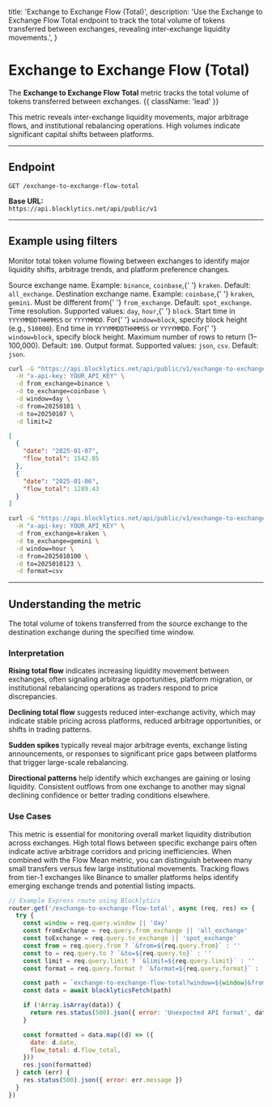   title: 'Exchange to Exchange Flow (Total)',
  description:
    'Use the Exchange to Exchange Flow Total endpoint to track the total volume of tokens transferred between exchanges, revealing inter-exchange liquidity movements.',
}

# Exchange to Exchange Flow (Total)

The **Exchange to Exchange Flow Total** metric tracks the total volume of tokens transferred between exchanges. {{ className: 'lead' }}

This metric reveals inter-exchange liquidity movements, major arbitrage flows, and institutional rebalancing operations. High volumes indicate significant capital shifts between platforms.

---

## Endpoint

`GET /exchange-to-exchange-flow-total`

**Base URL:**  
`https://api.blocklytics.net/api/public/v1`

---

## Example using filters

<Row>
  <Col>

Monitor total token volume flowing between exchanges to identify major liquidity shifts, arbitrage trends, and platform preference changes.

<Properties>
  <Property name="from_exchange" type="string">
    Source exchange name. Example: <code>binance</code>, <code>coinbase</code>,{' '}
    <code>kraken</code>. Default: <code>all_exchange</code>.
  </Property>
  <Property name="to_exchange" type="string">
    Destination exchange name. Example: <code>coinbase</code>,{' '}
    <code>kraken</code>, <code>gemini</code>. Must be different from{' '}
    <code>from_exchange</code>. Default: <code>spot_exchange</code>.
  </Property>
  <Property name="window" type="string">
    Time resolution. Supported values: <code>day</code>, <code>hour</code>,{' '}
    <code>block</code>.
  </Property>
  <Property name="from" type="string">
    Start time in <code>YYYYMMDDTHHMMSS</code> or <code>YYYYMMDD</code>. For{' '}
    <code>window=block</code>, specify block height (e.g., <code>510000</code>).
  </Property>
  <Property name="to" type="string">
    End time in <code>YYYYMMDDTHHMMSS</code> or <code>YYYYMMDD</code>. For{' '}
    <code>window=block</code>, specify block height.
  </Property>
  <Property name="limit" type="integer">
    Maximum number of rows to return (1–100,000). Default: <code>100</code>.
  </Property>
  <Property name="format" type="string">
    Output format. Supported values: <code>json</code>, <code>csv</code>.
    Default: <code>json</code>.
  </Property>
</Properties>

  </Col>
  <Col>

```bash {title="Requesting Exchange to Exchange Flow Total data"}
curl -G "https://api.blocklytics.net/api/public/v1/exchange-to-exchange-flow-total" \
  -H "x-api-key: YOUR_API_KEY" \
  -d from_exchange=binance \
  -d to_exchange=coinbase \
  -d window=day \
  -d from=20250101 \
  -d to=20250107 \
  -d limit=2
```

```json {title="Sample JSON response"}
[
  {
    "date": "2025-01-07",
    "flow_total": 1542.85
  },
  {
    "date": "2025-01-06",
    "flow_total": 1289.43
  }
]
```

```bash {title="Exporting as CSV"}
curl -G "https://api.blocklytics.net/api/public/v1/exchange-to-exchange-flow-total" \
  -H "x-api-key: YOUR_API_KEY" \
  -d from_exchange=kraken \
  -d to_exchange=gemini \
  -d window=hour \
  -d from=2025010100 \
  -d to=2025010123 \
  -d format=csv
```

  </Col>
</Row>

---

## Understanding the metric

<Row>
  <Col>

<Properties>
  <Property name="flow_total" type="number">
    The total volume of tokens transferred from the source exchange to the
    destination exchange during the specified time window.
  </Property>
</Properties>

### Interpretation

**Rising total flow** indicates increasing liquidity movement between exchanges, often signaling arbitrage opportunities, platform migration, or institutional rebalancing operations as traders respond to price discrepancies.

**Declining total flow** suggests reduced inter-exchange activity, which may indicate stable pricing across platforms, reduced arbitrage opportunities, or shifts in trading patterns.

**Sudden spikes** typically reveal major arbitrage events, exchange listing announcements, or responses to significant price gaps between platforms that trigger large-scale rebalancing.

**Directional patterns** help identify which exchanges are gaining or losing liquidity. Consistent outflows from one exchange to another may signal declining confidence or better trading conditions elsewhere.

### Use Cases

This metric is essential for monitoring overall market liquidity distribution across exchanges. High total flows between specific exchange pairs often indicate active arbitrage corridors and pricing inefficiencies. When combined with the Flow Mean metric, you can distinguish between many small transfers versus few large institutional movements. Tracking flows from tier-1 exchanges like Binance to smaller platforms helps identify emerging exchange trends and potential listing impacts.

  </Col>
  <Col>

```js {title="Node.js (Express) example"}
// Example Express route using Blocklytics
router.get('/exchange-to-exchange-flow-total', async (req, res) => {
  try {
    const window = req.query.window || 'day'
    const fromExchange = req.query.from_exchange || 'all_exchange'
    const toExchange = req.query.to_exchange || 'spot_exchange'
    const from = req.query.from ? `&from=${req.query.from}` : ''
    const to = req.query.to ? `&to=${req.query.to}` : ''
    const limit = req.query.limit ? `&limit=${req.query.limit}` : ''
    const format = req.query.format ? `&format=${req.query.format}` : ''

    const path = `exchange-to-exchange-flow-total?window=${window}&from_exchange=${fromExchange}&to_exchange=${toExchange}${from}${to}${limit}${format}`
    const data = await blocklyticsFetch(path)

    if (!Array.isArray(data)) {
      return res.status(500).json({ error: 'Unexpected API format', data })
    }

    const formatted = data.map((d) => ({
      date: d.date,
      flow_total: d.flow_total,
    }))
    res.json(formatted)
  } catch (err) {
    res.status(500).json({ error: err.message })
  }
})
```

  </Col>
</Row>
